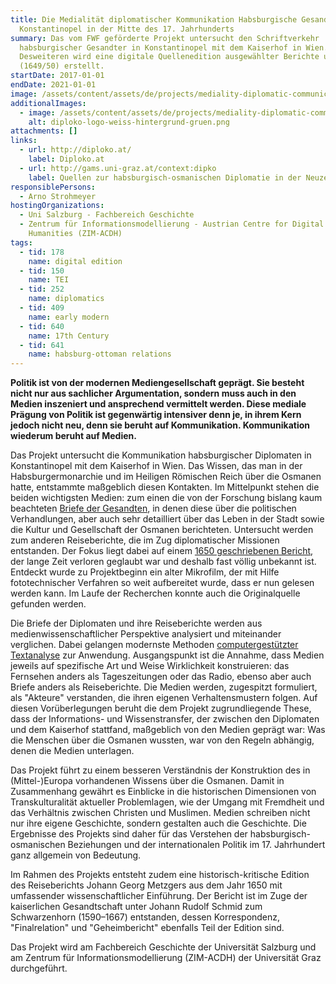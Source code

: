 ```yaml
---
title: Die Medialität diplomatischer Kommunikation Habsburgische Gesandte in
  Konstantinopel in der Mitte des 17. Jahrhunderts
summary: Das vom FWF geförderte Projekt untersucht den Schriftverkehr
  habsburgischer Gesandter in Konstantinopel mit dem Kaiserhof in Wien.
  Desweiteren wird eine digitale Quellenedition ausgewählter Berichte und Briefe
  (1649/50) erstellt.
startDate: 2017-01-01
endDate: 2021-01-01
image: /assets/content/assets/de/projects/mediality-diplomatic-communication-habsburg-envoys-constantinople-mid-17th-century/historische-europa-asien-karte-1920x1493-1_quelle_reisebericht_metzger_schlossarchiv_stiebar_3.png
additionalImages:
  - image: /assets/content/assets/de/projects/mediality-diplomatic-communication-habsburg-envoys-constantinople-mid-17th-century/additionalImages/diploko-logo-weiss-hintergrund-gruen.png
    alt: diploko-logo-weiss-hintergrund-gruen.png
attachments: []
links:
  - url: http://diploko.at/
    label: Diploko.at
  - url: http://gams.uni-graz.at/context:dipko
    label: Quellen zur habsburgisch-osmanischen Diplomatie in der Neuzeit
responsiblePersons:
  - Arno Strohmeyer
hostingOrganizations:
  - Uni Salzburg - Fachbereich Geschichte
  - Zentrum für Informationsmodellierung - Austrian Centre for Digital
    Humanities (ZIM-ACDH)
tags:
  - tid: 178
    name: digital edition
  - tid: 150
    name: TEI
  - tid: 252
    name: diplomatics
  - tid: 409
    name: early modern
  - tid: 640
    name: 17th Century
  - tid: 641
    name: habsburg-ottoman relations
---
```

**Politik ist von der modernen Mediengesellschaft geprägt. Sie besteht nicht nur aus sachlicher Argumentation, sondern muss auch in den Medien inszeniert und ansprechend vermittelt werden. Diese mediale Prägung von Politik ist gegenwärtig intensiver denn je, in ihrem Kern jedoch nicht neu, denn sie beruht auf Kommunikation. Kommunikation wiederum beruht auf Medien.**

Das Projekt untersucht die Kommunikation habsburgischer Diplomaten in Konstantinopel mit dem Kaiserhof in Wien. Das Wissen, das man in der Habsburgermonarchie und im Heiligen Römischen Reich über die Osmanen hatte, entstammte maßgeblich diesen Kontakten. Im Mittelpunkt stehen die beiden wichtigsten Medien: zum einen die von der Forschung bislang kaum beachteten [Briefe der Gesandten](http://diploko.at/projects/teilprojekt-a/), in denen diese über die politischen Verhandlungen, aber auch sehr detailliert über das Leben in der Stadt sowie die Kultur und Gesellschaft der Osmanen berichteten. Untersucht werden zum anderen Reiseberichte, die im Zug diplomatischer Missionen entstanden. Der Fokus liegt dabei auf einem [1650 geschriebenen Bericht](http://diploko.at/projects/teilprojekt-b/), der lange Zeit verloren geglaubt war und deshalb fast völlig unbekannt ist. Entdeckt wurde zu Projektbeginn ein alter Mikrofilm, der mit Hilfe fototechnischer Verfahren so weit aufbereitet wurde, dass er nun gelesen werden kann. Im Laufe der Recherchen konnte auch die Originalquelle gefunden werden.

Die Briefe der Diplomaten und ihre Reiseberichte werden aus medienwissenschaftlicher Perspektive analysiert und miteinander verglichen. Dabei gelangen modernste Methoden [computergestützter Textanalyse](http://diploko.at/projects/teilprojekt-c/) zur Anwendung. Ausgangspunkt ist die Annahme, dass Medien jeweils auf spezifische Art und Weise Wirklichkeit konstruieren: das Fernsehen anders als Tageszeitungen oder das Radio, ebenso aber auch Briefe anders als Reiseberichte. Die Medien werden, zugespitzt formuliert, als "Akteure" verstanden, die ihren eigenen Verhaltensmustern folgen. Auf diesen Vorüberlegungen beruht die dem Projekt zugrundliegende These, dass der Informations- und Wissenstransfer, der zwischen den Diplomaten und dem Kaiserhof stattfand, maßgeblich von den Medien geprägt war: Was die Menschen über die Osmanen wussten, war von den Regeln abhängig, denen die Medien unterlagen.

Das Projekt führt zu einem besseren Verständnis der Konstruktion des in (Mittel-)Europa vorhandenen Wissens über die Osmanen. Damit in Zusammenhang gewährt es Einblicke in die historischen Dimensionen von Transkulturalität aktueller Problemlagen, wie der Umgang mit Fremdheit und das Verhältnis zwischen Christen und Muslimen. Medien schreiben nicht nur ihre eigene Geschichte, sondern gestalten auch die Geschichte. Die Ergebnisse des Projekts sind daher für das Verstehen der habsburgisch-osmanischen Beziehungen und der internationalen Politik im 17. Jahrhundert ganz allgemein von Bedeutung.

Im Rahmen des Projekts entsteht zudem eine historisch-kritische Edition des Reiseberichts Johann Georg Metzgers aus dem Jahr 1650 mit umfassender wissenschaftlicher Einführung. Der Bericht ist im Zuge der kaiserlichen Gesandtschaft unter Johann Rudolf Schmid zum Schwarzenhorn (1590–1667) entstanden, dessen Korrespondenz, "Finalrelation" und "Geheimbericht" ebenfalls Teil der Edition sind.

Das Projekt wird am Fachbereich Geschichte der Universität Salzburg und am Zentrum für Informationsmodellierung (ZIM-ACDH) der Universität Graz durchgeführt.
